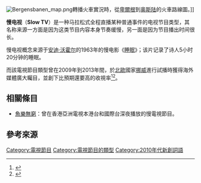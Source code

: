 {{Refimprove|time=2015-04-21T07:43:59+00:00}}

[[Image:Bergensbanen_map.png|thumb]]轉播火車實況時，從[[卑爾根|卑爾根]]到[[奥斯陆|奥斯陆]]的火車路線圖。]]

'''慢电视'''（'''Slow TV'''）是一种马拉松式全程直播某种普通事件的电视节目类型，其名称来源一方面是因为这类节目内容本身节奏缓慢，另一面是因为节目播出时间很长。

慢电视概念来源于[[安迪·沃霍尔|安迪·沃霍尔]]的1963年的慢电影《[[睡眠_(1963年电影)|睡眠]]》；该片记录了诗人{{le|John Giorno|John Giorno}}5小时20分钟的睡眠。

而該電視節目類型曾在2009年到2013年間，於[[北歐|北歐]]國家[[挪威|挪威]]進行試播時獲得海外媒體廣大矚目，並創下比預期還要高的收視率<ref name="Inger-Marit Knap Sæby">{{cite web |url=http://www.nrk.no/kultur-og-underholdning/1.6888505 |title="Bergensbanen minutt for minutt" ble helgens store snakkis |trans_title="The Bergen Line - minute by minute" was the word on the street |author=Inger-Marit Knap Sæby |publisher=nrk.no |date=2009-09-11 |accessdate=2011-06-22 |language=no |archive-date=2012-11-02 |archive-url=https://web.archive.org/web/20121102191049/http://www.nrk.no/kultur-og-underholdning/1.6888505 |dead-url=no }}</ref><ref>{{cite web |url=http://www.nrk.no/kultur-og-underholdning/1.7680819 |title=Hurtigruten sprenger alle rekorder! |trans_title=Hurtigruten blows all records! |author=Hege Bakken Riise; Kirsti Falch-Nilsen |publisher=nrk.no |date=2011-06-20 |accessdate=2011-06-22 |language=no |archive-date=2012-11-02 |archive-url=https://web.archive.org/web/20121102191130/http://www.nrk.no/kultur-og-underholdning/1.7680819 |dead-url=no }}</ref>。
==相關條目==
*[[魚樂無窮|魚樂無窮]]：曾在香港亞洲電視本港台和國際台深夜播放的慢電視節目。
== 參考來源 ==
{{reflist}}
{{tv-stub}}
{{DEFAULTSORT:Slow TV}}
[[Category:電視節目|Category:電視節目]]
[[Category:電視節目的類型|Category:電視節目的類型]]
[[Category:2010年代新創詞語|Category:2010年代新創詞語]]